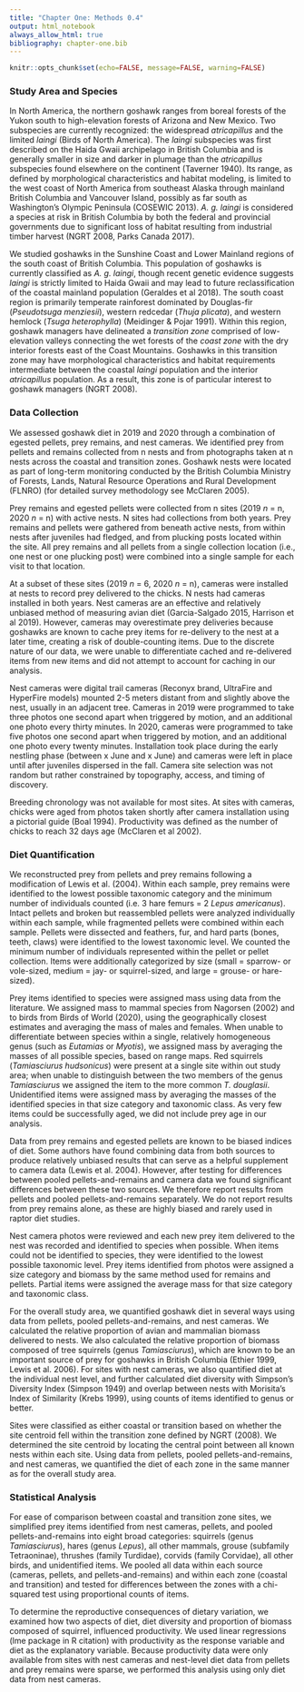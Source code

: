 ```yaml
---
title: "Chapter One: Methods 0.4"
output: html_notebook
always_allow_html: true
bibliography: chapter-one.bib
---
```


```r
knitr::opts_chunk$set(echo=FALSE, message=FALSE, warning=FALSE)
```

### Study Area and Species

In North America, the northern goshawk ranges from boreal forests of the Yukon south to high-elevation forests of Arizona and New Mexico. Two subspecies are currently recognized: the widespread *atricapillus* and the limited *laingi* (Birds of North America). The *laingi* subspecies was first described on the Haida Gwaii archipelago in British Columbia and is generally smaller in size and darker in plumage than the *atricapillus* subspecies found elsewhere on the continent (Taverner 1940). Its range, as defined by morphological characteristics and habitat modeling, is limited to the west coast of North America from southeast Alaska through mainland British Columbia and Vancouver Island, possibly as far south as Washington's Olympic Peninsula (COSEWIC 2013). *A. g. laingi* is considered a species at risk in British Columbia by both the federal and provincial governments due to significant loss of habitat resulting from industrial timber harvest (NGRT 2008, Parks Canada 2017).

We studied goshawks in the Sunshine Coast and Lower Mainland regions of the south coast of British Columbia. This population of goshawks is currently classified as *A. g. laingi*, though recent genetic evidence suggests *laingi* is strictly limited to Haida Gwaii and may lead to future reclassification of the coastal mainland population (Geraldes et al 2018). The south coast region is primarily temperate rainforest dominated by Douglas-fir (*Pseudotsuga menziesii*), western redcedar (*Thuja plicata*), and western hemlock (*Tsuga heterophylla*) (Meidinger & Pojar 1991). <!-- Summers are cool (mean temp) and winters are mild and wet (mean temp, mean precip). Forests are naturally fragmented by mountain ranges and coastal fjords, and artificially fragmented by human development and natural resource extraction. Industrial timber harvest has created a patchwork of differently aged forest stands, ranging from recent clearcuts to old growth over two hundred years old.--> Within this region, goshawk managers have delineated a *transition zone* comprised of low-elevation valleys connecting the wet forests of the *coast zone* with the dry interior forests east of the Coast Mountains. Goshawks in this transition zone may have morphological characteristics and habitat requirements intermediate between the coastal *laingi* population and the interior *atricapillus* population. As a result, this zone is of particular interest to goshawk managers (NGRT 2008).

### Data Collection

We assessed goshawk diet in 2019 and 2020 through a combination of egested pellets, prey remains, and nest cameras. We identified prey from pellets and remains collected from n nests and from photographs taken at n nests across the coastal and transition zones. Goshawk nests were located as part of long-term monitoring conducted by the British Columbia Ministry of Forests, Lands, Natural Resource Operations and Rural Development (FLNRO) (for detailed survey methodology see McClaren 2005). 

Prey remains and egested pellets were collected from n sites (2019 *n* = n, 2020 *n* = n) with active nests. N sites had collections from both years. Prey remains and pellets were gathered from beneath active nests, from within nests after juveniles had fledged, and from plucking posts located within the site. All prey remains and all pellets from a single collection location (i.e., one nest or one plucking post) were combined into a single sample for each visit to that location. 

At a subset of these sites (2019 *n* = 6, 2020 *n* = n), cameras were installed at nests to record prey delivered to the chicks. N nests had cameras installed in both years. Nest cameras are an effective and relatively unbiased method of measuring avian diet (Garcia-Salgado 2015, Harrison et al 2019). However, cameras may overestimate prey deliveries because goshawks are known to cache prey items for re-delivery to the nest at a later time, creating a risk of double-counting items. Due to the discrete nature of our data, we were unable to differentiate cached and re-delivered items from new items and did not attempt to account for caching in our analysis.

Nest cameras were digital trail cameras (Reconyx brand, UltraFire and HyperFire models) mounted 2-5 meters distant from and slightly above the nest, usually in an adjacent tree. Cameras in 2019 were programmed to take three photos one second apart when triggered by motion, and an additional one photo every thirty minutes. In 2020, cameras were programmed to take five photos one second apart when triggered by motion, and an additional one photo every twenty minutes. Installation took place during the early nestling phase (between x June and x June) and cameras were left in place until after juveniles dispersed in the fall. Camera site selection was not random but rather constrained by topography, access, and timing of discovery.

Breeding chronology was not available for most sites. At sites with cameras, chicks were aged from photos taken shortly after camera installation using a pictorial guide (Boal 1994). <!--Hatch date and lay date were calculated from this date using known breeding chronology (Boal 1994, McClaren et al. 2015). --> Productivity was defined as the number of chicks to reach 32 days age (McClaren et al 2002). 

### Diet Quantification

We reconstructed prey from pellets and prey remains following a modification of Lewis et al. (2004). Within each sample, prey remains were identified to the lowest possible taxonomic category and the minimum number of individuals counted (i.e. 3 hare femurs = 2 *Lepus americanus*). Intact pellets and broken but reassembled pellets were analyzed individually within each sample, while fragmented pellets were combined within each sample. Pellets were dissected and feathers, fur, and hard parts (bones, teeth, claws) were identified to the lowest taxonomic level. We counted the minimum number of individuals represented within the pellet or pellet collection. Items were additionally categorized by size (small = sparrow- or vole-sized, medium = jay- or squirrel-sized, and large = grouse- or hare-sized).

Prey items identified to species were assigned mass using data from the literature. We assigned mass to mammal species from Nagorsen (2002) and to birds from Birds of World (2020), using the geographically closest estimates and averaging the mass of males and females. When unable to differentiate between species within a single, relatively homogeneous genus (such as *Eutamias* or *Myotis*), we assigned mass by averaging the masses of all possible species, based on range maps. Red squirrels (*Tamiasciurus hudsonicus*) were present at a single site within out study area; when unable to distinguish between the two members of the genus *Tamiasciurus* we assigned the item to the more common *T. douglasii*. Unidentified items were assigned mass by averaging the masses of the identified species in that size category and taxonomic class. <!-- does this need an example? --> As very few items could be successfully aged, we did not include prey age in our analysis. 

Data from prey remains and egested pellets are known to be biased indices of diet. <!-- citation needed --> Some authors have found combining data from both sources to produce relatively unbiased results that can serve as a helpful supplement to camera data (Lewis et al. 2004). However, after testing for differences between pooled pellets-and-remains and camera data we found significant differences between these two sources. We therefore report results from pellets and pooled pellets-and-remains separately. We do not report results from prey remains alone, as these are highly biased and rarely used in raptor diet studies.

Nest camera photos were reviewed and each new prey item delivered to the nest was recorded and identified to species when possible. When items could not be identified to species, they were identified to the lowest possible taxonomic level. Prey items identified from photos were assigned a size category and biomass by the same method used for remains and pellets. Partial items were assigned the average mass for that size category and taxonomic class. 

For the overall study area, we quantified goshawk diet in several ways using data from pellets, pooled pellets-and-remains, and nest cameras. We calculated the relative proportion of avian and mammalian biomass delivered to nests. We also calculated the relative proportion of biomass composed of tree squirrels (genus *Tamiasciurus*), which are known to be an important source of prey for goshawks in British Columbia (Ethier 1999, Lewis et al. 2006). For sites with nest cameras, we also quantified diet at the individual nest level, and further calculated diet diversity with Simpson's Diversity Index (Simpson 1949<!-- actually read this-->) and overlap between nests with Morisita's Index of Similarity (Krebs 1999), using counts of items identified to genus or better.

Sites were classified as either coastal or transition based on whether the site centroid fell within the transition zone defined by NGRT (2008). We determined the site centroid by locating the central point between all known nests within each site. Using data from pellets, pooled pellets-and-remains, and nest cameras, we quantified the diet of each zone in the same manner as for the overall study area. 

### Statistical Analysis

For ease of comparison between coastal and transition zone sites, we simplified prey items identified from nest cameras, pellets, and pooled pellets-and-remains into eight broad categories: squirrels (genus *Tamiasciurus*), hares (genus *Lepus*), all other mammals, grouse (subfamily Tetraoninae), thrushes (family Turdidae), corvids (family Corvidae), all other birds, and unidentified items. We pooled all data within each source (cameras, pellets, and pellets-and-remains) and within each zone (coastal and transition) and tested for differences between the zones with a chi-squared test using proportional counts of items.

To determine the reproductive consequences of dietary variation, we examined how two aspects of diet, diet diversity and proportion of biomass composed of squirrel, influenced productivity. We used linear regressions (lme package in R citation) with productivity as the response variable and diet as the explanatory variable. Because productivity data were only available from sites with nest cameras and nest-level diet data from pellets and prey remains were sparse, we performed this analysis using only diet data from nest cameras.